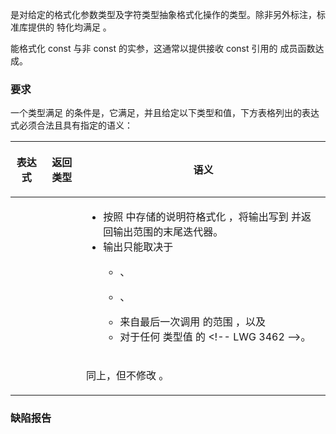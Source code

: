 {{cpp/named req/title|Formatter|notes={{mark since c++20}}}}
{{cpp/named req/navbar}}

{{named req|Formatter}} 是对给定的格式化参数类型及字符类型抽象格式化操作的类型。除非另外标注，标准库提供的 {{lc|std::formatter}} 特化均满足 {{named req/core|Formatter}}。

{{named req|Formatter}} 能格式化 const 与非 const 的实参，这通常以提供接收 const 引用的 {{tt|format}} 成员函数达成。

===要求===
一个类型满足{{named req/core|Formatter}} 的条件是，它满足{{named req|BasicFormatter}}，并且给定以下类型和值，下方表格列出的表达式必须合法且具有指定的语义：
{{dsc begin}}
{{dsc hitem|类型|定义}}
{{dsc|{{tt|CharT}}|字符类型}}
{{dsc|{{tt|Arg}}|格式化实参类型}}
{{dsc|{{tt|Formatter}}|对于类型 {{tt|Arg}} 和 {{tt|CharT}} 的{{named req/core|BasicFormatter}}类型}}
{{dsc|{{tt|OutputIt}}|{{named req|OutputIterator}}类型}}
{{dsc|{{tt|ParseCtx}}|{{c/core|std::basic_format_parse_context&lt;CharT&gt;}}}}
{{dsc|{{tt|FmtCtx}}|{{c/core|std::basic_format_context&lt;OutputIt, CharT&gt;}}}}
{{dsc hitem|值|定义}}
{{dsc|{{c|f}}|（可有 const 限定的）{{tt|Formatter}} 类型的值}}
{{dsc|{{c|arg}}|{{tt|Arg}} 类型左值}}
{{dsc|{{c|t}}|可转换到（可有 const 限定的）&lt;!-- LWG 3636 --&gt;{{tt|Arg}} 的类型的值}}
{{dsc|{{c|parse_ctx}}|满足以下所有条件的 {{tt|ParseCtx}} 类型左值：
* {{c|parse_ctx.begin()}} 指向[[cpp/utility/format/basic_format_string#格式说明|格式字符串]]中格式化的替换域的{{spar sep|格式说明}}的开始处。
* 如果{{spar sep|格式说明}}不存在或者为空，那么满足 {{c|1=parse_ctx.begin() == parse_ctx.end()}} 和 {{c|1=*parse_ctx.begin() == '}'}} 之一。}}
{{dsc|{{c|fmt_ctx}}|{{tt|FmtCtx}} 类型左值}}
{{dsc end}}

{|class=wikitable
!表达式
!返回类型
!语义
|-
|{{c|f.format(t, fmt_ctx)}}
|{{tt|FmtCtx::iterator}}{{nbsp}}
|
* 按照 {{c|f}} 中存储的说明符格式化 {{c|t}}，将输出写到 {{c|fmt_ctx.out()}} 并返回输出范围的末尾迭代器。
* 输出只能取决于
** {{c|t}}、
** {{c|fmt_ctx.locale()}}、
** 来自最后一次调用 {{c|f.parse(parse_ctx)}} 的范围 {{range|parse_ctx.begin()|parse_ctx.end()}}，以及
** 对于任何 {{lc|std::size_t}} 类型值 {{c|n}} 的 {{c|fmt_ctx.arg(n)}}&lt;!-- LWG 3462 --&gt;。
|-
|{{c|f.format(arg, fmt_ctx)}}
|{{tt|FmtCtx::iterator}}
|同上，但不修改 {{c|arg}}。
|}

===缺陷报告===
{{dr list begin}}
{{dr list item|wg=lwg|dr=3892|std=C++20|before=当{{spar sep|格式说明}}不存在时，{{c|pc.begin()}}  的值不明确|after=使之明确}}
{{dr list end}}

{{langlinks|de|en|es|fr|it|ja|pt|ru}}